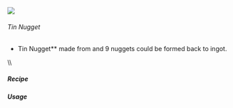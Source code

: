 ![](/mods/techreborn/tin_nugget.png)

###### Tin Nugget


- Tin Nugget** made from
        <Mcitem id="techreborn:tin_ingot"/> and 9
        nuggets could be formed back to ingot.

\\\\

##### Recipe

<Recipe recipe=" input air air air input air techreborn:tin_ingot air
input air air air output techreborn:tin_nugget,9 "/>

##### Usage

<Recipe recipe=" input techreborn:tin_nugget techreborn:tin_nugget
techreborn:tin_nugget input techreborn:tin_nugget techreborn:tin_nugget
techreborn:tin_nugget input techreborn:tin_nugget techreborn:tin_nugget
techreborn:tin_nugget output techreborn:tin_ingot "/>
